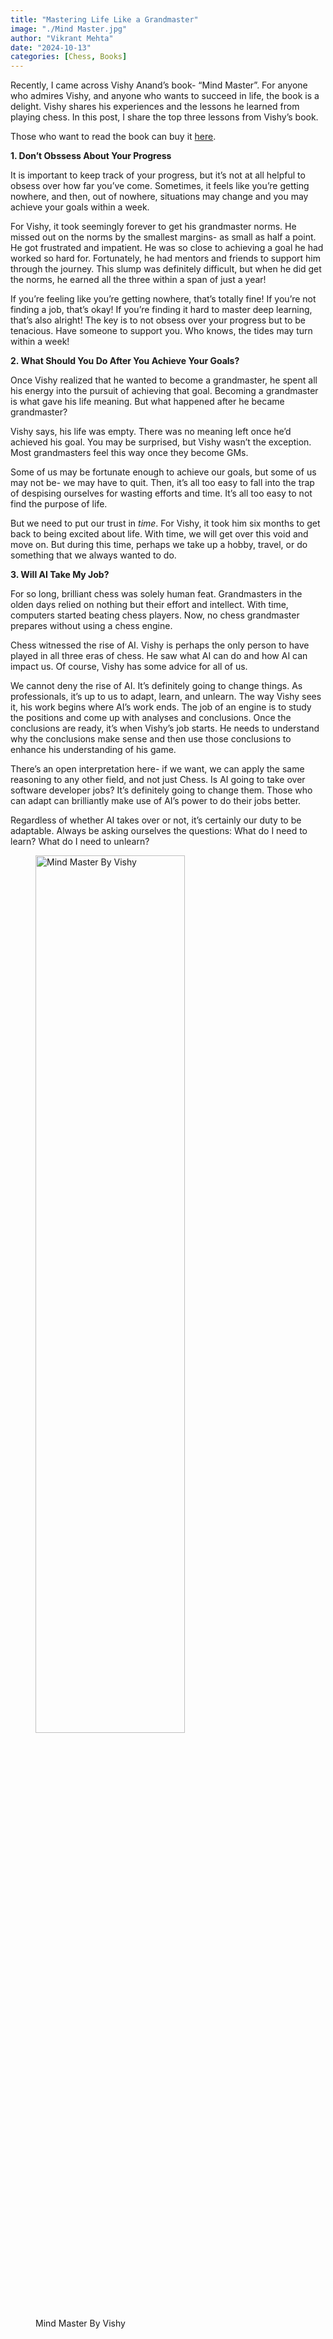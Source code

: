 ```yaml
---
title: "Mastering Life Like a Grandmaster"
image: "./Mind Master.jpg"
author: "Vikrant Mehta"
date: "2024-10-13"
categories: [Chess, Books]
---
```


Recently, I came across Vishy Anand's book- "Mind Master". For anyone who admires Vishy, and anyone who wants to succeed in life, the book is a delight. Vishy shares his experiences and the lessons he learned from playing chess. In this post, I share the top three lessons from Vishy's book. 

Those who want to read the book can buy it [here](https://www.amazon.in/Mind-Master-Winning-Lessons-Champions/dp/9391028217/ref=tmm_pap_swatch_0?_encoding=UTF8&qid=&sr=).

**1. Don't Obssess About Your Progress**

It is important to keep track of your progress, but it's not at all helpful to obsess over how far you've come. Sometimes, it feels like you're getting nowhere, and then, out of nowhere, situations may change and you may achieve your goals within a week.

For Vishy, it took seemingly forever to get his grandmaster norms. He missed out on the norms by the smallest margins- as small as half a point. He got frustrated and impatient. He was so close to achieving a goal he had worked so hard for. Fortunately, he had mentors and friends to support him through the journey. This slump was definitely difficult, but when he did get the norms, he earned all the three within a span of just a year!

If you're feeling like you're getting nowhere, that's totally fine! If you're not finding a job, that's okay! If you're finding it hard to master deep learning, that's also alright! The key is to not obsess over your progress but to be tenacious. Have someone to support you. Who knows, the tides may turn within a week!

**2. What Should You Do After You Achieve Your Goals?**

Once Vishy realized that he wanted to become a grandmaster, he spent all his energy into the pursuit of achieving that goal. Becoming a grandmaster is what gave his life meaning. But what happened after he became grandmaster? 

Vishy says, his life was empty. There was no meaning left once he'd achieved his goal. You may be surprised, but Vishy wasn't the exception. Most grandmasters feel this way once they become GMs. 

Some of us may be fortunate enough to achieve our goals, but some of us may not be- we may have to quit. Then, it's all too easy to fall into the trap of despising ourselves for wasting efforts and time. It's all too easy to not find the purpose of life. 

But we need to put our trust in *time*. For Vishy, it took him six months to get back to being excited about life. With time, we will get over this void and move on. But during this time, perhaps we take up a hobby, travel, or do something that we always wanted to do. 

**3. Will AI Take My Job?**

For so long, brilliant chess was solely human feat. Grandmasters in the olden days relied on nothing but their effort and intellect. With time, computers started beating chess players. Now, no chess grandmaster prepares without using a chess engine. 

Chess witnessed the rise of AI. Vishy is perhaps the only person to have played in all three eras of chess. He saw what AI can do and how AI can impact us. Of course, Vishy has some advice for all of us. 

We cannot deny the rise of AI. It's definitely going to change things. As professionals, it's up to us to adapt, learn, and unlearn. The way Vishy sees it, his work begins where AI's work ends. The job of an engine is to study the positions and come up with analyses and conclusions. Once the conclusions are ready, it's when Vishy's job starts. He needs to understand why the conclusions make sense and then use those conclusions to enhance his understanding of his game. 

There's an open interpretation here- if we want, we can apply the same reasoning to any other field, and not just Chess. Is AI going to take over software developer jobs? It's definitely going to change them. Those who can adapt can brilliantly make use of AI's power to do their jobs better.

Regardless of whether AI takes over or not, it's certainly our duty to be adaptable. Always be asking ourselves the questions: What do I need to learn? What do I need to unlearn? 

![Mind Master By Vishy](Mind Master.jpg){width=75% height=60% fig-alt="Mind Master Book Image" fig-align="center"}